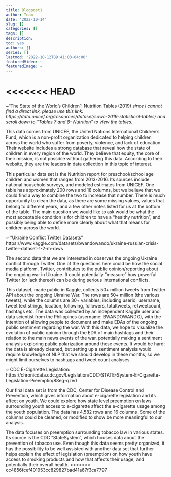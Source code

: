 ```yaml
---
title: Blogpost1
author: Team
date: '2022-10-14'
slug: []
categories: []
tags: []
description:
toc: yes
authors: []
series: []
lastmod: '2022-10-12T09:41:03-04:00'
featuredVideo: ~
featuredImage: ~
---
```


<<<<<<< HEAD
=======
 ~“The State of the World’s Children”: Nutrition Tables (2019) *since I cannot find a direct link, please use this link: https://data.unicef.org/resources/dataset/sowc-2019-statistical-tables/
and scroll down to “Tables 7 and 8- Nutrition” to view the tables.*

This data comes from UNICEF, the United Nations International Children’s Fund, which is a non-profit organization dedicated to helping children across the world who suffer from poverty, violence, and lack of education. Their website includes a strong database that reveal how the state of children in every region of the world. They believe that equity, the core of their mission, is not possible without gathering this data. According to their website, they are the leaders in data collection in this topic of interest.  

This particular data set is the Nutrition report for preschool/school age children and women that ranges from 2013-2016. Its sources include national household surveys, and modeled estimates from UNICEF. One table has approximately 200 rows and 18 columns, but we believe that we could find a way to combine the two to increase that number. There is much opportunity to clean the data, as there are some missing values, values that belong to different years, and a few other notes listed for us at the bottom of the table. The main question we would like to ask would be what the most acceptable condition is for children to have a “healthy nutrition”, and possibly being able to define more clearly about what that means for children across the world. 


~ "Ukraine Conflict Twitter Datasets" https://www.kaggle.com/datasets/bwandowando/ukraine-russian-crisis-twitter-dataset-1-2-m-rows

The second data that we are interested in observes the ongoing Ukraine conflict through Twitter. One of the questions here could be how the social media platform, Twitter, contributes to the public opinion/reporting about the ongoing war in Ukraine. It could potentially "measure" how powerful Twitter (or lack thereof) can be during serious international conflicts. 

This dataset, made public in Kaggle, collects 50+ million tweets from Twitter API about the ongoing Ukraine War.  The rows are 50+ million (the various tweets), while the columns are 30+ variables, including userid, username, tweet text strings, location, following, followers, totaltweets, retweetcount, hashtags etc. The data was collected by an independent Kaggle user and data scientist from the Philippines (username: BWANDOWANDO), with the intention of allowing people to document and make EDAs of the ongoing public sentiment regarding the war. With this data, we hope to visualize the evolution of public opinion through the EDA of main hashtags and their relation to the main news events of the war, potentially making a sentiment analysis exploring public polarization around these events. It would be hard: the data is already cleaned, but setting up a sentiment analysis would require knowledge of NLP that we should develop in these months, so we might limit ourselves to hashtags and tweet count analyses. 


~ CDC E-Cigarette Legislation: https://chronicdata.cdc.gov/Legislation/CDC-STATE-System-E-Cigarette-Legislation-Preemptio/88eg-qzed

Our final data set is from the CDC, Center for Disease Control and Prevention, which gives information about e-cigarette legislation and its affect on youth. We could explore how state level preemption on laws surrounding youth access to e-cigarette affect the e-cigarette usage among the youth population. The data has 4,582 rows and 16 columns. Some of the columns could be cleaned, or modified to show be more meaningful to our analysis. 

The data focuses on preemption surrounding tobacco law in various states. Its source is the CDC "StateSystem", which houses data about the prevention of tobacco use. Even though this data seems pretty organized, it has the possibility to be well assisted with another data set that further helps explain the effect of legislation (preemption) on how youth have access to smoking products and how that affects their usage, and potentially their overall health. 
>>>>>>> cc4856fcef401953cc829827bad41a67f3ca7797


